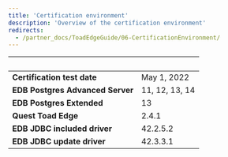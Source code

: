 ```yaml
---
title: 'Certification environment'
description: 'Overview of the certification environment'
redirects: 
  - /partner_docs/ToadEdgeGuide/06-CertificationEnvironment/
---
```


|  &nbsp;    | &nbsp; |
| ----------- | ----------- |
| **Certification test date**      | May 1, 2022      |
| **EDB Postgres Advanced Server**      | 11, 12, 13, 14      |
| **EDB Postgres Extended**      | 13       |
| **Quest Toad Edge**  |  2.4.1  |
| **EDB JDBC included driver**  |  42.2.5.2  |
| **EDB JDBC update driver**  |  42.3.3.1  |

